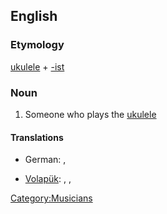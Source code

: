 ==English==

===Etymology===
[[ukulele]] + [[-ist]]

===Noun===
{{en-noun}}

# Someone who plays the [[ukulele]]

====Translations====
{{trans-top|ukulele player}}
* German: {{t|de|Ukulelespieler|m}}, {{t|de|Ukulelespielerin|f}}
{{trans-mid}}
* [[Volapük]]: {{qualifier|male or female}} {{t|vo|kuelelan}}, {{qualifier|male}} {{t|vo|hikuelelan}}, {{qualifier|female}} {{t|vo|jikuelelan}}
{{trans-bottom}}


[[Category:Musicians]]